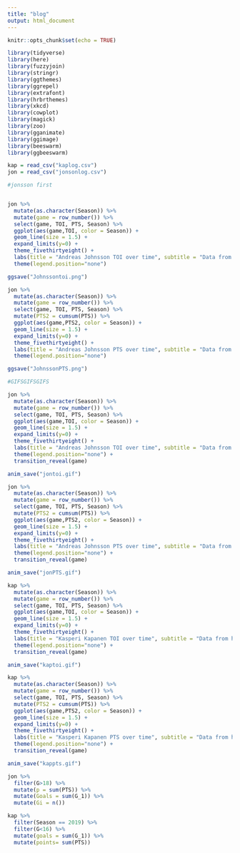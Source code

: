---
title: "blog"
output: html_document
---

```{r setup, include=FALSE}
knitr::opts_chunk$set(echo = TRUE)
```

```{r}
library(tidyverse)
library(here)
library(fuzzyjoin)
library(stringr)
library(ggthemes)
library(ggrepel)
library(extrafont)
library(hrbrthemes)
library(xkcd)
library(cowplot)
library(magick)
library(zoo)
library(gganimate)
library(ggimage)
library(beeswarm)
library(ggbeeswarm)

kap = read_csv("kaplog.csv")
jon = read_csv("jonsonlog.csv")
```

```{r}
#jonsson first


jon %>% 
  mutate(as.character(Season)) %>% 
  mutate(game = row_number()) %>% 
  select(game, TOI, PTS, Season) %>% 
  ggplot(aes(game,TOI, color = Season)) +
  geom_line(size = 1.5) +
  expand_limits(y=0) +
  theme_fivethirtyeight() +
  labs(title = "Andreas Johnsson TOI over time", subtitle = "Data from hockeyreference.com") + 
  theme(legend.position="none")

ggsave("Johnssontoi.png")

jon %>% 
  mutate(as.character(Season)) %>% 
  mutate(game = row_number()) %>% 
  select(game, TOI, PTS, Season) %>% 
  mutate(PTS2 = cumsum(PTS)) %>% 
  ggplot(aes(game,PTS2, color = Season)) +
  geom_line(size = 1.5) +
  expand_limits(y=0) +
  theme_fivethirtyeight() +
  labs(title = "Andreas Johnsson PTS over time", subtitle = "Data from hockeyreference.com") + 
  theme(legend.position="none")

ggsave("JohnssonPTS.png")
```


```{r}
#GIFSGIFSGIFS

jon %>% 
  mutate(as.character(Season)) %>% 
  mutate(game = row_number()) %>% 
  select(game, TOI, PTS, Season) %>% 
  ggplot(aes(game,TOI, color = Season)) +
  geom_line(size = 1.5) +
  expand_limits(y=0) +
  theme_fivethirtyeight() +
  labs(title = "Andreas Johnsson TOI over time", subtitle = "Data from hockeyreference.com") + 
  theme(legend.position="none") +
  transition_reveal(game)

anim_save("jontoi.gif")

jon %>% 
  mutate(as.character(Season)) %>% 
  mutate(game = row_number()) %>% 
  select(game, TOI, PTS, Season) %>% 
  mutate(PTS2 = cumsum(PTS)) %>% 
  ggplot(aes(game,PTS2, color = Season)) +
  geom_line(size = 1.5) +
  expand_limits(y=0) +
  theme_fivethirtyeight() +
  labs(title = "Andreas Johnsson PTS over time", subtitle = "Data from hockeyreference.com") + 
  theme(legend.position="none") +
  transition_reveal(game)

anim_save("jonPTS.gif")
```

```{r}
kap %>% 
  mutate(as.character(Season)) %>% 
  mutate(game = row_number()) %>% 
  select(game, TOI, PTS, Season) %>% 
  ggplot(aes(game,TOI, color = Season)) +
  geom_line(size = 1.5) +
  expand_limits(y=0) +
  theme_fivethirtyeight() +
  labs(title = "Kasperi Kapanen TOI over time", subtitle = "Data from hockeyreference.com") + 
  theme(legend.position="none") +
  transition_reveal(game)

anim_save("kaptoi.gif")

kap %>% 
  mutate(as.character(Season)) %>% 
  mutate(game = row_number()) %>% 
  select(game, TOI, PTS, Season) %>% 
  mutate(PTS2 = cumsum(PTS)) %>% 
  ggplot(aes(game,PTS2, color = Season)) +
  geom_line(size = 1.5) +
  expand_limits(y=0) +
  theme_fivethirtyeight() +
  labs(title = "Kasperi Kapanen PTS over time", subtitle = "Data from hockeyreference.com") + 
  theme(legend.position="none") +
  transition_reveal(game)

anim_save("kappts.gif")
```

```{r}
jon %>% 
  filter(G>18) %>%
  mutate(p = sum(PTS)) %>% 
  mutate(Goals = sum(G_1)) %>% 
  mutate(Gi = n())

kap %>% 
  filter(Season == 2019) %>% 
  filter(G<16) %>% 
  mutate(goals = sum(G_1)) %>% 
  mutate(points= sum(PTS))
  
```

